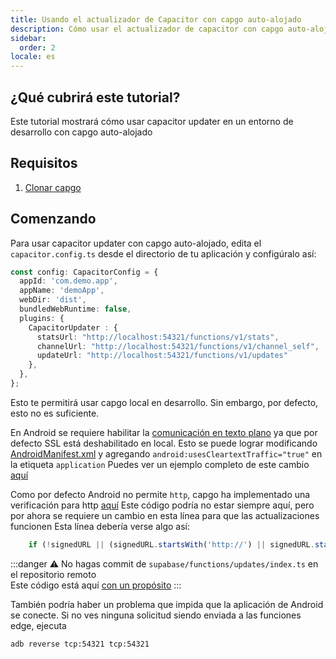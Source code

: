```yaml
---
title: Usando el actualizador de Capacitor con capgo auto-alojado
description: Cómo usar el actualizador de capacitor con capgo auto-alojado
sidebar:
  order: 2
locale: es
---
```


## ¿Qué cubrirá este tutorial?

Este tutorial mostrará cómo usar capacitor updater en un entorno de desarrollo con capgo auto-alojado

## Requisitos

1. [Clonar capgo](https://github.com/Cap-go/capgo/)

## Comenzando

Para usar capacitor updater con capgo auto-alojado, edita el `capacitor.config.ts` desde el directorio de tu aplicación y configúralo así:

```ts
const config: CapacitorConfig = {
  appId: 'com.demo.app',
  appName: 'demoApp',
  webDir: 'dist',
  bundledWebRuntime: false,
  plugins: {
    CapacitorUpdater : {
      statsUrl: "http://localhost:54321/functions/v1/stats",
      channelUrl: "http://localhost:54321/functions/v1/channel_self",
      updateUrl: "http://localhost:54321/functions/v1/updates"
    },
  },
};
```

Esto te permitirá usar capgo local en desarrollo. Sin embargo, por defecto, esto no es suficiente.

En Android se requiere habilitar la [comunicación en texto plano](https://developer.android.com/topic/security/risks/cleartext/) ya que por defecto SSL está deshabilitado en local.
Esto se puede lograr modificando [AndroidManifest.xml](https://github.com/Cap-go/capacitor-updater/blob/main/android/src/main/AndroidManifest.xml/) y agregando `android:usesCleartextTraffic="true"` en la etiqueta `application`
Puedes ver un ejemplo completo de este cambio [aquí](https://gist.github.com/WcaleNieWolny/061a015acdebe35eaf3afd7030797701/)

Como por defecto Android no permite `http`, capgo ha implementado una verificación para http [aquí](https://github.com/Cap-go/capgo/blob/4cce6c0707d745faa2afbab643e636bad927c602/supabase/functions/updates/index.ts/#L396)
Este código podría no estar siempre aquí, pero por ahora se requiere un cambio en esta línea para que las actualizaciones funcionen
Esta línea debería verse algo así:
```ts
    if (!signedURL || (signedURL.startsWith('http://') || signedURL.startsWith('https://'))) {
```

:::danger
⚠️ No hagas commit de `supabase/functions/updates/index.ts` en el repositorio remoto\
Este código está aquí [con un propósito](https://github.com/Cap-go/capacitor-updater/issues/37/#issuecomment-1684916354)
:::

También podría haber un problema que impida que la aplicación de Android se conecte. Si no ves ninguna solicitud siendo enviada a las funciones edge, ejecuta
```bash
adb reverse tcp:54321 tcp:54321
```
